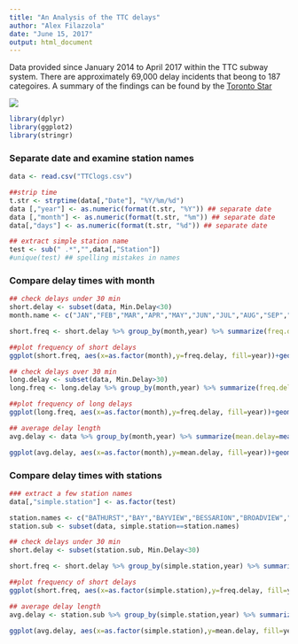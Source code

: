 ```yaml
---
title: "An Analysis of the TTC delays"
author: "Alex Filazzola"
date: "June 15, 2017"
output: html_document
---
```



Data provided since January 2014 to April 2017 within the TTC subway system. There are approximately 69,000 delay incidents that beong to 187 categoires. A summary of the findings can be found by the [Toronto Star](https://www.thestar.com/news/gta/2017/06/12/whats-keeping-that-train-the-ttc-has-69000-reasons-why.html)

![](TTCimage.jpg)
```r
library(dplyr)
library(ggplot2)
library(stringr)
```

### Separate date and examine station names
```r
data <- read.csv("TTClogs.csv")

##strip time
t.str <- strptime(data[,"Date"], "%Y/%m/%d")
data [,"year"] <- as.numeric(format(t.str, "%Y")) ## separate date
data [,"month"] <- as.numeric(format(t.str, "%m")) ## separate date
data[,"days"] <- as.numeric(format(t.str, "%d")) ## separate date

## extract simple station name
test <- sub(" .*","",data[,"Station"])
#unique(test) ## spelling mistakes in names

```

### Compare delay times with month
```r
## check delays under 30 min
short.delay <- subset(data, Min.Delay<30)
month.name <- c("JAN","FEB","MAR","APR","MAY","JUN","JUL","AUG","SEP","OCT","NOV","DEC")

short.freq <- short.delay %>% group_by(month,year) %>% summarize(freq.delay=length(Min.Delay))

##plot frequency of short delays
ggplot(short.freq, aes(x=as.factor(month),y=freq.delay, fill=year))+geom_col()+ theme_bw()+ scale_x_discrete(breaks=c(1:12),labels=month.name) + xlab("") +ylab("number of delays")

## check delays over 30 min
long.delay <- subset(data, Min.Delay>30)
long.freq <- long.delay %>% group_by(month,year) %>% summarize(freq.delay=length(Min.Delay))

##plot frequency of long delays
ggplot(long.freq, aes(x=as.factor(month),y=freq.delay, fill=year))+geom_col()+ theme_bw()+ scale_x_discrete(breaks=c(1:12),labels=month.name) + xlab("") +ylab("number of delays")

## average delay length
avg.delay <- data %>% group_by(month,year) %>% summarize(mean.delay=mean(Min.Delay))

ggplot(avg.delay, aes(x=as.factor(month),y=mean.delay, fill=year))+geom_col()+ theme_bw()+ scale_x_discrete(breaks=c(1:12),labels=month.name) + xlab("") +ylab("average time delayed")
```

### Compare delay times with stations
```r
### extract a few station names
data[,"simple.station"] <- as.factor(test)

station.names <- c("BATHURST","BAY","BAYVIEW","BESSARION","BROADVIEW","CHESTER","DUFFERIN","DOWNSVIEW","EGLINGTON","EGLINGTON WEST","KIPLING","ISLINGTON","KEELE","LESLIE","WILSON","QUEEN","SHERBOURNE","SPADINA","ST GEORGE","UNION","WILSON","YORKMILLS","YORKDALE")
station.sub <- subset(data, simple.station==station.names)

## check delays under 30 min
short.delay <- subset(station.sub, Min.Delay<30)

short.freq <- short.delay %>% group_by(simple.station,year) %>% summarize(freq.delay=length(Min.Delay))

##plot frequency of short delays
ggplot(short.freq, aes(x=as.factor(simple.station),y=freq.delay, fill=year))+geom_col()+ theme_bw() + xlab("") +ylab("number of delays")+ theme(axis.text.x = element_text(angle = 90, hjust = 1))

## average delay length
avg.delay <- station.sub %>% group_by(simple.station,year) %>% summarize(mean.delay=mean(Min.Delay))

ggplot(avg.delay, aes(x=as.factor(simple.station),y=mean.delay, fill=year))+geom_col()+ theme_bw() + xlab("") +ylab("average time delayed")+ theme(axis.text.x = element_text(angle = 90, hjust = 1))
```